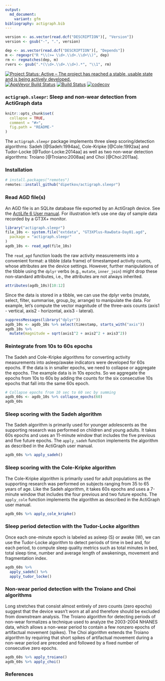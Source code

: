 ```yaml
---
output:
  md_document:
    variant: gfm
bibliography: actigraph.bib
---
```

```r
version <- as.vector(read.dcf("DESCRIPTION")[, "Version"])
version <- gsub("-", ".", version)

dep <- as.vector(read.dcf("DESCRIPTION")[, "Depends"])
m <- regexpr("R *\\(>= \\d+.\\d+.\\d+\\)", dep)
rm <- regmatches(dep, m)
rvers <- gsub(".*(\\d+.\\d+.\\d+).*", "\\1", rm)
```

[![Project Status: Active – The project has reached a stable, usable state and is being actively developed.](https://www.repostatus.org/badges/latest/active.svg)](https://www.repostatus.org/#active)
[![AppVeyor Build Status](https://ci.appveyor.com/api/projects/status/github/dipetkov/actigraph.sleepr?branch=master&svg=true)](https://ci.appveyor.com/project/dipetkov/actigraph.sleepr)
[![Build Status](https://travis-ci.org/dipetkov/actigraph.sleepr.svg?branch=master)](https://travis-ci.org/dipetkov/actigraph.sleepr)
[![codecov](https://codecov.io/gh/dipetkov/actigraph.sleepr/branch/master/graph/badge.svg)](https://codecov.io/gh/dipetkov/actigraph.sleepr)

<!-- README.md is generated from README.Rmd. Please edit that file -->

### `actigraph.sleepr`: Sleep and non-wear detection from ActiGraph data

```r
knitr::opts_chunk$set(
  collapse = TRUE,
  comment = "#>",
  fig.path = "README-"
)
```

The `actigraph.sleepr` package implements three sleep scoring/detection algorithms: Sadeh [@Sadeh:1994aa], Cole-Kripke [@Cole:1992aa] and Tudor-Locke [@Tudor-Locke:2014aa] as well as two non-wear detection algorithms: Troiano [@Troiano:2008aa] and Choi [@Choi:2011aa].

### Installation

```r
# install.packages("remotes")
remotes::install_github("dipetkov/actigraph.sleepr")
```

### Read AGD file(s)

An AGD file is an SQLite database file exported by an ActiGraph device. See the [ActiLife 6 User manual](https://www.actigraphcorp.com/support/manuals/actilife-6-manual/). For illustration let's use one day of sample data recorded by a GT3X+ monitor.

```r
library("actigraph.sleepr")
file_10s <- system.file("extdata", "GT3XPlus-RawData-Day01.agd",
  package = "actigraph.sleepr"
)
agdb_10s <- read_agd(file_10s)
```

The `read_agd` function loads the raw activity measurements into a convenient format: a tibble (data frame) of timestamped activity counts, whose attributes are the device settings. However, further manipulations of the tibble using the `dplyr` verbs (e.g., `mutate`, `inner_join`) might drop these non-standard attributes, i.e., the attributes are not always inherited.

```r
attributes(agdb_10s)[10:12]
```

Since the data is stored in a tibble, we can use the dplyr verbs (mutate, select, filter, summarise, group_by, arrange) to manipulate the data. For example, let's compute the vector magnitude of the three-axis counts (axis1 - vertical, axis2 - horizontal, axis3 - lateral).

```r
suppressMessages(library("dplyr"))
agdb_10s <- agdb_10s %>% select(timestamp, starts_with("axis"))
agdb_10s %>%
  mutate(magnitude = sqrt(axis1^2 + axis2^2 + axis3^2))
```

### Reintegrate from 10s to 60s epochs

The Sadeh and Cole-Kripke algorithms for converting activity measurements into asleep/awake indicators were developed for 60s epochs. If the data is in smaller epochs, we need to collapse or aggregate the epochs. The example data is in 10s epochs. So we aggregate the epochs from 10s to 60s by adding the counts for the six consecutive 10s epochs that fall into the same 60s epoch.

```r
# Collapse epochs from 10 sec to 60 sec by summing
agdb_60s <- agdb_10s %>% collapse_epochs(60)
agdb_60s
```

### Sleep scoring with the Sadeh algorithm

The Sadeh algorithm is primarily used for younger adolescents as the supporting research was performed on children and young adults. It takes 60s epochs and uses an 11-minute window that includes the five previous and five future epochs. The `apply_sadeh` function implements the algorithm as described in the ActiGraph user manual.

```r
agdb_60s %>% apply_sadeh()
```

### Sleep scoring with the Cole-Kripke algorithm

The Cole-Kripke algorithm is primarily used for adult populations as the supporting research was performed on subjects ranging from 35 to 65 years of age. Like the Sadeh algorithm, it takes 60s epochs and uses a 7-minute window that includes the four previous and two future epochs. The `apply_cole` function implements the algorithm as described in the ActiGraph user manual.

```r
agdb_60s %>% apply_cole_kripke()
```

### Sleep period detection with the Tudor-Locke algorithm

Once each one-minute epoch is labeled as asleep (S) or awake (W), we can use the Tudor-Locke algorithm to detect periods of time in bed and, for each period, to compute sleep quality metrics such as total minutes in bed, total sleep time, number and average length of awakenings, movement and fragmentation index.

```r
agdb_60s %>%
  apply_sadeh() %>%
  apply_tudor_locke()
```

### Non-wear period detection with the Troiano and Choi algorithms

Long stretches that consist almost entirely of zero counts (zero epochs) suggest that the device wasn't worn at all and therefore should be excluded from downstream analysis. The Troiano algorithm for detecting periods of non-wear formalizes a technique used to analyze the 2003-2004 NHANES data, which allows a non-wear period to contain a few nonzero epochs of artifactual movement (spikes). The Choi algorithm extends the Troiano algorithm by requiring that short spikes of artifactual movement during a non-wear period are preceded and followed by a fixed number of consecutive zero epochs.

```r
agdb_60s %>% apply_troiano()
agdb_60s %>% apply_choi()
```

### References
